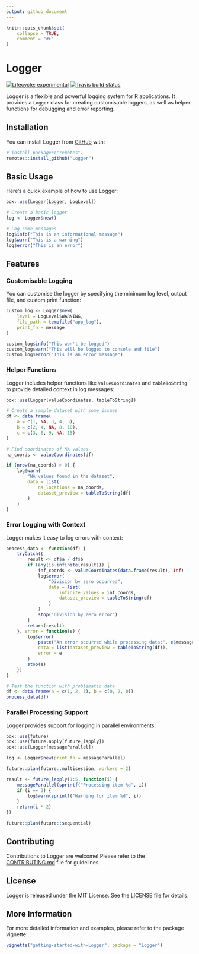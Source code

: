 ```yaml
---
output: github_document
---
```


```r
knitr::opts_chunk$set(
    collapse = TRUE,
    comment = "#>"
)
```

<!-- README.md is generated from README.Rmd. Please edit that file -->

<!-- <img src="./.graphics/512-20240803_logger-logo.png" align="right" height="140" /> -->
# Logger <a href="https://dereckmezquita.github.io/R-Logger"></a>

<!-- badges: start -->
[![Lifecycle: experimental](https://img.shields.io/badge/lifecycle-experimental-orange.svg)](https://www.tidyverse.org/lifecycle/#experimental)
[![Travis build status](https://travis-ci.org/dereckmezquita/kucoin.svg?branch=master)](https://travis-ci.org/dereckmezquita/kucoin)
<!-- badges: end -->

Logger is a flexible and powerful logging system for R applications. It provides a `Logger` class for creating customisable loggers, as well as helper functions for debugging and error reporting.

## Installation

You can install Logger from [GitHub](https://github.com/) with:

```r
# install.packages("remotes")
remotes::install_github("Logger")
```

## Basic Usage

Here's a quick example of how to use Logger:

```r
box::use(Logger[Logger, LogLevel])

# Create a basic logger
log <- Logger$new()

# Log some messages
log$info("This is an informational message")
log$warn("This is a warning")
log$error("This is an error")
```

## Features

### Customisable Logging

You can customise the logger by specifying the minimum log level, output file, and custom print function:

```r
custom_log <- Logger$new(
    level = LogLevel$WARNING,
    file_path = tempfile("app_log"),
    print_fn = message
)

custom_log$info("This won't be logged")
custom_log$warn("This will be logged to console and file")
custom_log$error("This is an error message")
```

### Helper Functions

Logger includes helper functions like `valueCoordinates` and `tableToString` to provide detailed context in log messages:

```r
box::use(Logger[valueCoordinates, tableToString])

# Create a sample dataset with some issues
df <- data.frame(
    a = c(1, NA, 3, 4, 5),
    b = c(2, 4, NA, 8, 10),
    c = c(3, 6, 9, NA, 15)
)

# Find coordinates of NA values
na_coords <- valueCoordinates(df)

if (nrow(na_coords) > 0) {
    log$warn(
        "NA values found in the dataset",
        data = list(
            na_locations = na_coords,
            dataset_preview = tableToString(df)
        )
    )
}
```

### Error Logging with Context

Logger makes it easy to log errors with context:

```r
process_data <- function(df) {
    tryCatch({
        result <- df$a / df$b
        if (any(is.infinite(result))) {
            inf_coords <- valueCoordinates(data.frame(result), Inf)
            log$error(
                "Division by zero occurred",
                data = list(
                    infinite_values = inf_coords,
                    dataset_preview = tableToString(df)
                )
            )
            stop("Division by zero error")
        }
        return(result)
    }, error = function(e) {
        log$error(
            paste("An error occurred while processing data:", e$message),
            data = list(dataset_preview = tableToString(df)),
            error = e
        )
        stop(e)
    })
}

# Test the function with problematic data
df <- data.frame(a = c(1, 2, 3), b = c(0, 2, 0))
process_data(df)
```

### Parallel Processing Support

Logger provides support for logging in parallel environments:

```r
box::use(future)
box::use(future.apply[future_lapply])
box::use(Logger[messageParallel])

log <- Logger$new(print_fn = messageParallel)

future::plan(future::multisession, workers = 2)

result <- future_lapply(1:5, function(i) {
    messageParallel(sprintf("Processing item %d", i))
    if (i == 3) {
        log$warn(sprintf("Warning for item %d", i))
    }
    return(i * 2)
})

future::plan(future::sequential)
```

## Contributing

Contributions to Logger are welcome! Please refer to the [CONTRIBUTING.md](CONTRIBUTING.md) file for guidelines.

## License

Logger is released under the MIT License. See the [LICENSE](LICENSE) file for details.

## More Information

For more detailed information and examples, please refer to the package vignette:

```r
vignette("getting-started-with-Logger", package = "Logger")
```